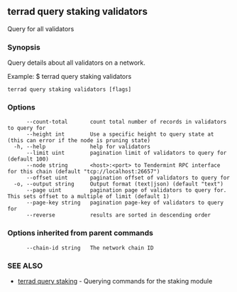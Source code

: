 ## terrad query staking validators

Query for all validators

### Synopsis

Query details about all validators on a network.

Example:
$ terrad query staking validators

```
terrad query staking validators [flags]
```

### Options

```
      --count-total       count total number of records in validators to query for
      --height int        Use a specific height to query state at (this can error if the node is pruning state)
  -h, --help              help for validators
      --limit uint        pagination limit of validators to query for (default 100)
      --node string       <host>:<port> to Tendermint RPC interface for this chain (default "tcp://localhost:26657")
      --offset uint       pagination offset of validators to query for
  -o, --output string     Output format (text|json) (default "text")
      --page uint         pagination page of validators to query for. This sets offset to a multiple of limit (default 1)
      --page-key string   pagination page-key of validators to query for
      --reverse           results are sorted in descending order
```

### Options inherited from parent commands

```
      --chain-id string   The network chain ID
```

### SEE ALSO

* [terrad query staking](terrad_query_staking.md)	 - Querying commands for the staking module


